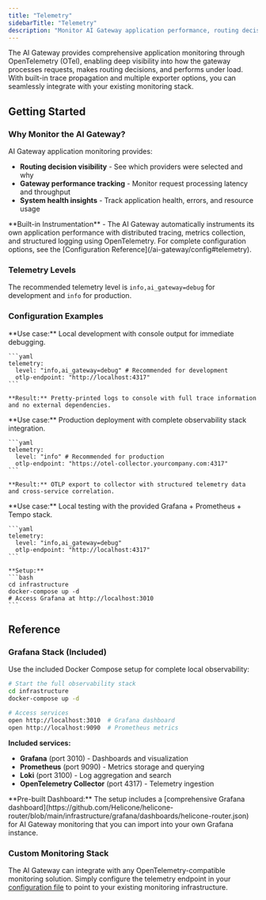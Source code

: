 ```yaml
---
title: "Telemetry"
sidebarTitle: "Telemetry"
description: "Monitor AI Gateway application performance, routing decisions, and system health with OpenTelemetry"
---
```


The AI Gateway provides comprehensive application monitoring through OpenTelemetry (OTel), enabling deep visibility into how the gateway processes requests, makes routing decisions, and performs under load. With built-in trace propagation and multiple exporter options, you can seamlessly integrate with your existing monitoring stack.

## Getting Started

### Why Monitor the AI Gateway?

AI Gateway application monitoring provides:
- **Routing decision visibility** - See which providers were selected and why
- **Gateway performance tracking** - Monitor request processing latency and throughput  
- **System health insights** - Track application health, errors, and resource usage

<Info>
  **Built-in Instrumentation** - The AI Gateway automatically instruments its own application performance with distributed tracing, metrics collection, and structured logging using OpenTelemetry.
</Info>

<Note>
  For complete configuration options, see the [Configuration Reference](/ai-gateway/config#telemetry).
</Note>

### Telemetry Levels

The recommended telemetry level is `info,ai_gateway=debug` for development and `info` for production.

### Configuration Examples

<Tabs>
  <Tab title="Development - Console Output">
    **Use case:** Local development with console output for immediate debugging.

    ```yaml
    telemetry:
      level: "info,ai_gateway=debug" # Recommended for development
      otlp-endpoint: "http://localhost:4317"
    ```
    
    **Result:** Pretty-printed logs to console with full trace information and no external dependencies.
  </Tab>

  <Tab title="Production - Full Stack">
    **Use case:** Production deployment with complete observability stack integration.

    ```yaml
    telemetry:
      level: "info" # Recommended for production
      otlp-endpoint: "https://otel-collector.yourcompany.com:4317"
    ```
    
    **Result:** OTLP export to collector with structured telemetry data and cross-service correlation.
  </Tab>

  <Tab title="Local Testing - Docker Stack">
    **Use case:** Local testing with the provided Grafana + Prometheus + Tempo stack.

    ```yaml
    telemetry:
      level: "info,ai_gateway=debug"
      otlp-endpoint: "http://localhost:4317"
    ```
    
    **Setup:**
    ```bash
    cd infrastructure
    docker-compose up -d
    # Access Grafana at http://localhost:3010
    ```
  </Tab>
</Tabs>

## Reference

### Grafana Stack (Included)

Use the included Docker Compose setup for complete local observability:

```bash
# Start the full observability stack
cd infrastructure
docker-compose up -d

# Access services
open http://localhost:3010  # Grafana dashboard
open http://localhost:9090  # Prometheus metrics
```

**Included services:**
- **Grafana** (port 3010) - Dashboards and visualization
- **Prometheus** (port 9090) - Metrics storage and querying
- **Loki** (port 3100) - Log aggregation and search
- **OpenTelemetry Collector** (port 4317) - Telemetry ingestion

<Note>
  **Pre-built Dashboard:** The setup includes a [comprehensive Grafana dashboard](https://github.com/Helicone/helicone-router/blob/main/infrastructure/grafana/dashboards/helicone-router.json) for AI Gateway monitoring that you can import into your own Grafana instance.
</Note>

### Custom Monitoring Stack

The AI Gateway can integrate with any OpenTelemetry-compatible monitoring solution. Simply configure the telemetry endpoint in your [configuration file](/ai-gateway/config#telemetry) to point to your existing monitoring infrastructure.